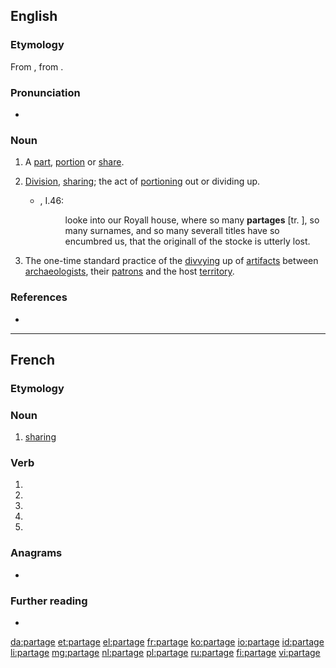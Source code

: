 {{also|partagé}}
==English==

===Etymology===
From {{etyl|frm|en}} {{m|frm|partage}}, from {{m|frm|partir||to share}}.

===Pronunciation===
* {{a|UK}} {{IPA|/ˈpɑːtɪdʒ/|lang=en}}

===Noun===
{{en-noun}}

# {{lb|en|obsolete}} A [[part]], [[portion]] or [[share]].
# {{lb|en|now|_|rare}} [[division|Division]], [[sharing]]; the act of [[portioning]] out or dividing up.
#* {{RQ:Flr Mntgn Essays}}, I.46:
#*: looke into our Royall house, where so many '''partages''' [tr. {{m|frm|partage|partages}}], so many surnames, and so many severall titles have so encumbred us, that the originall of the stocke is utterly lost.
# {{lb|en|archaic|archaeology}} The one-time standard practice of the [[divvying]] up of [[artifact]]s between [[archaeologists]], their [[patrons]] and the host [[territory]].

===References===
* {{R:Webster 1913}}

----

==French==

===Etymology===
{{suffix|partir|age|lang=fr}}

===Noun===
{{fr-noun|m}}

# [[sharing]] {{gloss|act of sharing}}

===Verb===
{{fr-verb-form}}

# {{inflection of|partager||1|s|pres|indc|lang=fr}}
# {{inflection of|partager||3|s|pres|indc|lang=fr}}
# {{inflection of|partager||1|s|pres|subj|lang=fr}}
# {{inflection of|partager||1|s|pres|subj|lang=fr}}
# {{inflection of|partager||2|s|impr|lang=fr}}

===Anagrams===
* {{l|fr|tapager}}

===Further reading===
* {{R:TLFi}}

[[da:partage]]
[[et:partage]]
[[el:partage]]
[[fr:partage]]
[[ko:partage]]
[[io:partage]]
[[id:partage]]
[[li:partage]]
[[mg:partage]]
[[nl:partage]]
[[pl:partage]]
[[ru:partage]]
[[fi:partage]]
[[vi:partage]]